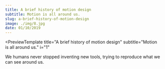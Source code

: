 ```yaml
---
title: A brief history of motion design
subtitle: Motion is all around us.
slug: a-brief-history-of-motion-design
image: ./img/8.jpg
date: 01/10/2019
---
```


<PreviewTemplate
  title="A brief history of motion design"
  subtitle="Motion is all around us."
  i="1"
>
  We humans never stopped inventing new tools, trying to reproduce what we can
  see around us.
</PreviewTemplate>
